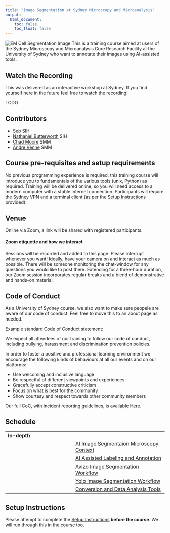 ```yaml
---
title: "Image Segmentation at Sydney Microscopy and Microanalysis"
output:
  html_document:
    toc: false
    toc_float: false
---
```


![EM Cell Segmentation Image](fig/cell_segmentation.jpg)
This is a training course aimed at users of the Sydney Microscopy and Microanalysis Core Research Facility at the University of Sydney who want to annotate their images using AI-assisted tools.

## Watch the Recording

This was delivered as an interactive workshop at Sydney. If you find yourself here in the future feel free to watch the recording:

TODO

## Contributors

* [Seb](https://www.sydney.edu.au/research/facilities/sydney-informatics-hub/our-staff.html) SIH
* [Nathaniel Butterworth](https://www.sydney.edu.au/research/facilities/sydney-informatics-hub/our-staff.html) SIH
* [Chad Moore](https://www.sydney.edu.au/research/facilities/sydney-informatics-hub/our-staff.html) SMM
* [Andre Venne](https://www.sydney.edu.au/research/facilities/sydney-informatics-hub/our-staff.html) SMM


## Course pre-requisites and setup requirements

No previous programming experience is required, this training course will introduce you to fundamentals of the various tools (unix, Python) as required. Training will be delivered online, so you will need access to a modern computer with a stable internet connection. Participants will require the Sydney VPN and a terminal client (as per the [Setup Instructions](./setup.html) provided).


## Venue

Online via Zoom, a link will be shared with registered participants.

#### Zoom etiquette and how we interact

Sessions will be recorded and added to this page. Please interrupt whenever you want! Ideally, have your camera on and interact as much as possible. There will be someone monitoring the chat-window for any questions you would like to post there.  Extending for a three-hour duration, our Zoom session incorporates regular breaks and a blend of demonstrative and hands-on material.


## Code of Conduct

As a University of Sydney course, we also want to make sure peopele are aware of our code of conduct.
Feel free to move this to an about page as needed.

Example standard Code of Conduct statement:

We expect all attendees of our training to follow our code of conduct, including bullying, harassment and discrimination prevention policies.

In order to foster a positive and professional learning environment we encourage the following kinds of behaviours at all our events and on our platforms:

* Use welcoming and inclusive language
* Be respectful of different viewpoints and experiences
* Gracefully accept constructive criticism
* Focus on what is best for the community
* Show courtesy and respect towards other community members

Our full CoC, with incident reporting guidelines, is available [Here](https://sydney-informatics-hub.github.io/codeofconduct/).



## Schedule

|  |  |
| --- | :--- |
| **In-depth** |
|   | [AI Image Segmentaion Microscopy Context](notebooks/01_microscopy.qmd) |
|   | [AI Assisted Labeling and Annotation](notebooks/02_labeling.qmd) |
|   | [Avizo Image Segmentation Workflow](notebooks/03_avizo.qmd) |
|   | [Yolo Image Segmentation Workflow](notebooks/03b_yolo.qmd) |
|   | [Conversion and Data Analysis Tools](notebooks/04_tools.qmd) |


## Setup Instructions

Please attempt to complete the [Setup Instructions](./setup.html) **before the course**. We will run through this in the course too.
